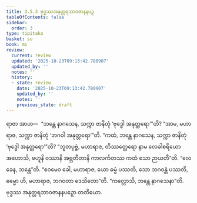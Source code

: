 ```yaml
---
title: 3.5.3 ဗုဒ္ဓဿအနုတ္တရဘာဝဇာနနပဉှ
tableOfContents: false
sidebar:
  order: 3
type: tipitaka
basket: su
book: mi
review:
  current: review
  updated: '2025-10-23T09:13:42.780907'
  updated_by: ''
  notes: ''
  history:
  - state: review
    date: '2025-10-23T09:13:42.780907'
    updated_by: ''
    notes: ''
    previous_state: draft
---
```



<ReviewStatus review={frontmatter.review} showDetails={true} />

<HypothesisAnnotation frontmatter={frontmatter} />

<DynamicBreadcrumb />

<Division number="75" book="mi" e="ch" v="28">

<Paragraph number="366" book="mi">
ရာဇာ အာဟ—  “ဘန္တေ နာဂသေန, သက္ကာ ဇာနိတုံ ‘ဗုဒ္ဓေါ အနုတ္တရော’”တိ? “အာမ, မဟာရာဇ, သက္ကာ ဇာနိတုံ ‘ဘဂဝါ အနုတ္တရော’”တိ. “ကထံ, ဘန္တေ နာဂသေန, သက္ကာ ဇာနိတုံ ‘ဗုဒ္ဓေါ အနုတ္တရော’”တိ? “ဘူတပုဗ္ဗံ, မဟာရာဇ, တိဿတ္ထေရော နာမ လေခါစရိယော အဟောသိ, ဗဟူနိ ဝဿာနိ အဗ္ဘတီတာနိ ကာလင်္ကတဿ ကထံ သော ဉာယတီ”တိ. “လေခေန, ဘန္တေ”တိ. “ဧဝမေဝ ခေါ, မဟာရာဇ, ယော ဓမ္မံ ပဿတိ, သော ဘဂဝန္တံ ပဿတိ, ဓမ္မော ဟိ, မဟာရာဇ, ဘဂဝတာ ဒေသိတော”တိ.
</Paragraph>

<Paragraph number="367" book="mi">
“ကလ္လောသိ, ဘန္တေ နာဂသေနာ”တိ.

</Paragraph>
</Division>

<Paragraph number="368" type="center" book="mi">
ဗုဒ္ဓဿ အနုတ္တရဘာဝဇာနနပဉှော တတိယော.
</Paragraph>
